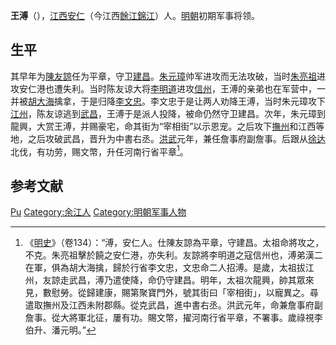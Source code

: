 {{NoteTA
|1=zh-hans:余江; zh-hant:餘江
}}
{{Otheruses|other=名为王溥的其他人物|王溥}}

'''王溥'''（{{bd|?||?||}}），[[江西|江西]][[安仁|安仁]]（今江西[[餘江|餘江]][[錦江|錦江]]）人。[[明朝|明朝]]初期军事将领。

== 生平 ==
其早年为[[陳友諒|陳友諒]]任为平章，守卫[[建昌|建昌]]。[[朱元璋|朱元璋]]帅军进攻而无法攻破，当时[[朱亮祖|朱亮祖]]进攻安仁港也遭失利。当时陈友谅大将[[李明道|李明道]]进攻[[信州|信州]]，王溥的亲弟也在军营中，一并被[[胡大海|胡大海]]擒拿，于是归降[[李文忠|李文忠]]。李文忠于是让两人劝降王溥，当时朱元璋攻下[[江州|江州]]，陈友谅逃到[[武昌|武昌]]，王溥于是派人投降，被命仍然守卫建昌。次年，朱元璋到龍興，大赏王溥，并赐豪宅，命其街为“宰相街”以示恩宠。之后攻下[[撫州|撫州]]和江西等地，之后攻破武昌，晋升为中書右丞。[[洪武|洪武]]元年，兼任詹事府副詹事。后跟从[[徐达|徐达]]北伐，有功劳，赐文幣，升任河南行省平章<ref>《[[明史|明史]]》（卷134）：“溥，安仁人。仕陳友諒為平章，守建昌。太祖命將攻之，不克。朱亮祖擊於饒之安仁港，亦失利。友諒將李明道之寇信州也，溥弟漢二在軍，俱為胡大海擒，歸於行省李文忠，文忠命二人招溥。是歲，太祖拔江州，友諒走武昌，溥乃遣使降，命仍守建昌。明年，太祖次龍興，帥其眾來見，數慰勞。從歸建康，賜第聚寶門外，號其街曰「宰相街」，以寵異之。尋遣取撫州及江西未附郡縣。從克武昌，進中書右丞。洪武元年，命兼詹事府副詹事。從大將軍北征，屢有功。賜文幣，擢河南行省平章，不署事。歲祿視李伯升、潘元明。”</ref>。

== 参考文献 ==
{{wikisource|明史/卷134}}
{{reflist}}

{{Authority control}}
{{DEFAULTSORT:Wang王}}
[[Category:王姓|Pu]]
[[Category:余江人|Category:余江人]]
[[Category:明朝军事人物|Category:明朝军事人物]]

{{明朝人物小作品}}